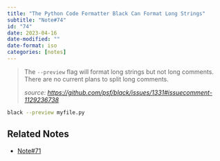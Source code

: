 ```yaml
---
title: "The Python Code Formatter Black Can Format Long Strings"
subtitle: "Note#74"
id: "74"
date: 2023-04-16
date-modified: ""
date-format: iso
categories: [notes]
---
```

> The `--preview` flag will format long strings but not long comments. There are no current plans to split long comments.
>
> *source: <https://github.com/psf/black/issues/1331#issuecomment-1129236738>*

```bash
black --preview myfile.py
```

## Related Notes

* [Note#71](/notes/71)
